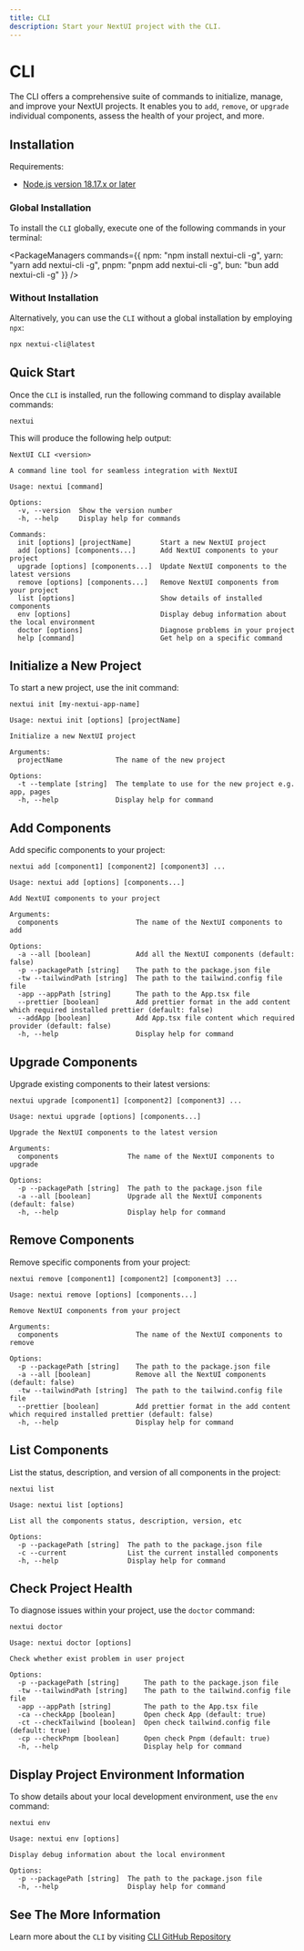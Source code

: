 ```yaml
---
title: CLI
description: Start your NextUI project with the CLI.
---
```


# CLI

The CLI offers a comprehensive suite of commands to initialize, manage, and improve your NextUI projects. It enables you to `add`, `remove`, or `upgrade` individual components, assess the health of your project, and more.

## Installation

Requirements:

- [Node.js version 18.17.x or later](https://nodejs.org/en/)

<Steps>

### Global Installation

To install the `CLI` globally, execute one of the following commands in your terminal:

<PackageManagers
  commands={{
    npm: "npm install nextui-cli -g",
    yarn: "yarn add nextui-cli -g",
    pnpm: "pnpm add nextui-cli -g",
    bun: "bun add nextui-cli -g"
  }}
/>

### Without Installation

Alternatively, you can use the `CLI` without a global installation by employing `npx`:

```bash
npx nextui-cli@latest
```
</Steps>

## Quick Start

Once the `CLI` is installed, run the following command to display available commands:

```codeBlock bash
nextui
```

This will produce the following help output:

```codeBlock bash
NextUI CLI <version>

A command line tool for seamless integration with NextUI

Usage: nextui [command]

Options:
  -v, --version  Show the version number
  -h, --help     Display help for commands

Commands:
  init [options] [projectName]       Start a new NextUI project
  add [options] [components...]      Add NextUI components to your project
  upgrade [options] [components...]  Update NextUI components to the latest versions
  remove [options] [components...]   Remove NextUI components from your project
  list [options]                     Show details of installed components
  env [options]                      Display debug information about the local environment
  doctor [options]                   Diagnose problems in your project
  help [command]                     Get help on a specific command
```

## Initialize a New Project

To start a new project, use the init command:

```codeBlock bash
nextui init [my-nextui-app-name]
```

<Spacer y={4} />

```codeBlock bash
Usage: nextui init [options] [projectName]

Initialize a new NextUI project

Arguments:
  projectName             The name of the new project

Options:
  -t --template [string]  The template to use for the new project e.g. app, pages
  -h, --help              Display help for command
```

## Add Components

Add specific components to your project:

```codeBlock bash
nextui add [component1] [component2] [component3] ...
```

<Spacer y={4} />

```codeBlock bash
Usage: nextui add [options] [components...]

Add NextUI components to your project

Arguments:
  components                   The name of the NextUI components to add

Options:
  -a --all [boolean]           Add all the NextUI components (default: false)
  -p --packagePath [string]    The path to the package.json file
  -tw --tailwindPath [string]  The path to the tailwind.config file file
  -app --appPath [string]      The path to the App.tsx file
  --prettier [boolean]         Add prettier format in the add content which required installed prettier (default: false)
  --addApp [boolean]           Add App.tsx file content which required provider (default: false)
  -h, --help                   Display help for command
```

## Upgrade Components

Upgrade existing components to their latest versions:

```codeBlock bash
nextui upgrade [component1] [component2] [component3] ...
```

<Spacer y={4} />

```codeBlock bash
Usage: nextui upgrade [options] [components...]

Upgrade the NextUI components to the latest version

Arguments:
  components                 The name of the NextUI components to upgrade

Options:
  -p --packagePath [string]  The path to the package.json file
  -a --all [boolean]         Upgrade all the NextUI components (default: false)
  -h, --help                 Display help for command
```

## Remove Components

Remove specific components from your project:

```codeBlock bash
nextui remove [component1] [component2] [component3] ...
```

<Spacer y={4} />

```codeBlock bash
Usage: nextui remove [options] [components...]

Remove NextUI components from your project

Arguments:
  components                   The name of the NextUI components to remove

Options:
  -p --packagePath [string]    The path to the package.json file
  -a --all [boolean]           Remove all the NextUI components (default: false)
  -tw --tailwindPath [string]  The path to the tailwind.config file file
  --prettier [boolean]         Add prettier format in the add content which required installed prettier (default: false)
  -h, --help                   Display help for command
```

## List Components

List the status, description, and version of all components in the project:

```codeBlock bash
nextui list
```

<Spacer y={4} />

```codeBlock bash
Usage: nextui list [options]

List all the components status, description, version, etc

Options:
  -p --packagePath [string]  The path to the package.json file
  -c --current               List the current installed components
  -h, --help                 Display help for command
```

## Check Project Health

To diagnose issues within your project, use the `doctor` command:

```codeBlock bash
nextui doctor
```

<Spacer y={4} />

```codeBlock bash
Usage: nextui doctor [options]

Check whether exist problem in user project

Options:
  -p --packagePath [string]      The path to the package.json file
  -tw --tailwindPath [string]    The path to the tailwind.config file file
  -app --appPath [string]        The path to the App.tsx file
  -ca --checkApp [boolean]       Open check App (default: true)
  -ct --checkTailwind [boolean]  Open check tailwind.config file (default: true)
  -cp --checkPnpm [boolean]      Open check Pnpm (default: true)
  -h, --help                     Display help for command
```

## Display Project Environment Information

To show details about your local development environment, use the `env` command:

```codeBlock bash
nextui env
```

<Spacer y={4} />

```codeBlock bash
Usage: nextui env [options]

Display debug information about the local environment

Options:
  -p --packagePath [string]  The path to the package.json file
  -h, --help                 Display help for command
```

## See The More Information

Learn more about the `CLI` by visiting [CLI GitHub Repository](https://github.com/nextui-org/nextui-cli)
